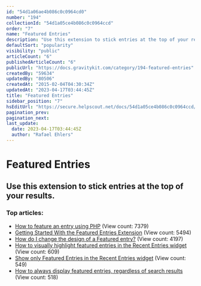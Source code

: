 ```yaml
---
id: "54d1a06ae4b086c0c0964cd0"
number: "194"
collectionId: "54d1a05ce4b086c0c0964ccd"
order: "7"
name: "Featured Entries"
description: "Use this extension to stick entries at the top of your results."
defaultSort: "popularity"
visibility: "public"
articleCount: "6"
publishedArticleCount: "6"
publicUrl: "https://docs.gravitykit.com/category/194-featured-entries"
createdBy: "59634"
updatedBy: "80506"
createdAt: "2015-02-04T04:30:34Z"
updatedAt: "2023-04-17T03:44:45Z"
title: "Featured Entries"
sidebar_position: "7"
hsEditUrl: "https://secure.helpscout.net/docs/54d1a05ce4b086c0c0964ccd/article/54d1a06ae4b086c0c0964cd0"
pagination_prev: 
pagination_next: 
last_update:
  date: 2023-04-17T03:44:45Z
  author: "Rafael Ehlers"
---
```


# Featured Entries

## Use this extension to stick entries at the top of your results.

### Top articles: 

- [How to feature an entry using PHP](239-how-to-feature-an-entry-using-php) (View count: 7379)
- [Getting Started With the Featured Entries Extension](204-how-do-i-feature-an-entry) (View count: 5494)
- [How do I change the design of a Featured entry?](205-how-do-i-change-the-design-of-a-featured-entry) (View count: 4197)
- [How to visually highlight featured entries in the Recent Entries widget](240-how-to-visually-highlight-featured-entries-in-the-recent-entries-widget) (View count: 609)
- [Show only Featured Entries in the Recent Entries widget](241-show-only-featured-entries-in-the-recent-entries-widget) (View count: 549)
- [How to always display featured entries, regardless of search results](238-how-to-always-display-featured-entries-regardless-of-search-results) (View count: 518)


